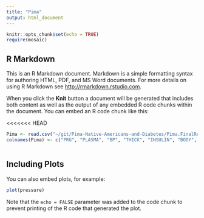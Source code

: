 ```yaml
---
title: "Pima"
output: html_document
---
```


```r
knitr::opts_chunk$set(echo = TRUE)
require(mosaic)

```

## R Markdown

This is an R Markdown document. Markdown is a simple formatting syntax for authoring HTML, PDF, and MS Word documents. For more details on using R Markdown see <http://rmarkdown.rstudio.com>.

When you click the **Knit** button a document will be generated that includes both content as well as the output of any embedded R code chunks within the document. You can embed an R code chunk like this:

<<<<<<< HEAD


```r
Pima <- read.csv("~/git/Pima-Native-Americans-and-Diabetes/Pima.FinalReport..txt", header=FALSE)
colnames(Pima) <- c("PRG", "PLASMA", "BP", "THICK", "INSULIN", "BODY", "PEDIGREE", "AGE", "RESPONSE")
```

```r


```

## Including Plots

You can also embed plots, for example:

```r
plot(pressure)
```

Note that the `echo = FALSE` parameter was added to the code chunk to prevent printing of the R code that generated the plot.

